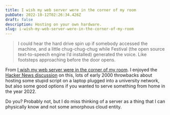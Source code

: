 ```yaml
---
title: I wish my web server were in the corner of my room
pubDate: 2022-10-12T02:26:34.426Z
draft: false
description: Hosting on your own hardware.
slug: i-wish-my-web-server-were-in-the-corner-of-my-room
---
```

> I could hear the hard drive spin up if somebody accessed the machine, and a little chug-chug-chug while Festival (the open source text-to-speech engine I’d installed) generated the voice. Like footsteps approaching before the door opens.

From [I wish my web server were in the corner of my room](https://interconnected.org/home/2022/10/10/servers). I enjoyed the [Hacker News discussion](https://news.ycombinator.com/item?id=33165836) on this, lots of early 2000 throwbacks about hosting some stupid script on a laptop plugged into a university network, but also some good options if you wanted to serve something from home in the year 2022.

Do you? Probably not, but I do miss thinking of a server as a thing that I can physically know and not some amorphous cloud entity.
